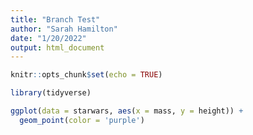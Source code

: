```yaml
---
title: "Branch Test"
author: "Sarah Hamilton"
date: "1/20/2022"
output: html_document
---
```


```r
knitr::opts_chunk$set(echo = TRUE)

library(tidyverse)

```

```r
ggplot(data = starwars, aes(x = mass, y = height)) +
  geom_point(color = 'purple')
```

